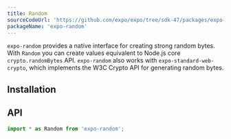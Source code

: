 ```yaml
---
title: Random
sourceCodeUrl: 'https://github.com/expo/expo/tree/sdk-47/packages/expo-random'
packageName: 'expo-random'
---
```



`expo-random` provides a native interface for creating strong random bytes. With `Random` you can create values equivalent to Node.js core `crypto.randomBytes` API. `expo-random` also works with `expo-standard-web-crypto`, which implements the W3C Crypto API for generating random bytes.

<PlatformsSection android emulator ios simulator web />

## Installation

<APIInstallSection />

## API

```js
import * as Random from 'expo-random';
```

<APISection packageName="expo-random" apiName="Random" />
